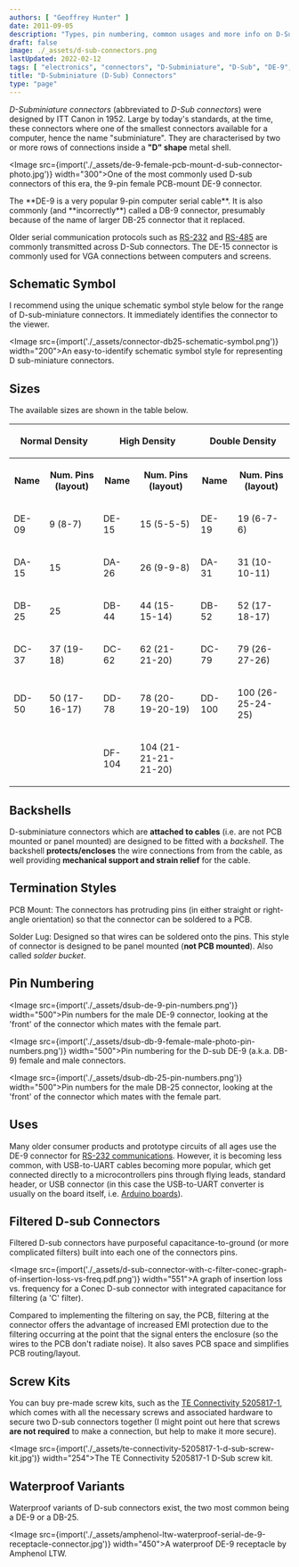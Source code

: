 ```yaml
---
authors: [ "Geoffrey Hunter" ]
date: 2011-09-05
description: "Types, pin numbering, common usages and more info on D-Subminiature (D-Sub) connectors."
draft: false
image: ./_assets/d-sub-connectors.png
lastUpdated: 2022-02-12
tags: [ "electronics", "connectors", "D-Subminiature", "D-Sub", "DE-9", "DB-9", "DB-25", "ITT Canon", "backshells", "screw kits" ]
title: "D-Subminiature (D-Sub) Connectors"
type: "page"
---
```


_D-Subminiature connectors_ (abbreviated to _D-Sub connectors_) were designed by ITT Canon in 1952. Large by today's standards, at the time, these connectors where one of the smallest connectors available for a computer, hence the name "subminiature". They are characterised by two or more rows of connections inside a **"D" shape** metal shell.

<Image src={import('./_assets/de-9-female-pcb-mount-d-sub-connector-photo.jpg')} width="300">One of the most commonly used D-sub connectors of this era, the 9-pin female PCB-mount DE-9 connector.</Image> 

<Aside type="tip">
The **DE-9 is a very popular 9-pin computer serial cable**. It is also commonly (and **incorrectly**) called a DB-9 connector, presumably because of the name of larger DB-25 connector that it replaced.
</Aside>

Older serial communication protocols such as [RS-232](/electronics/communication-protocols/rs-232-protocol/) and [RS-485](/electronics/communication-protocols/rs-485-protocol/) are commonly transmitted across D-Sub connectors. The DE-15 connector is commonly used for VGA connections between computers and screens.

## Schematic Symbol

I recommend using the unique schematic symbol style below for the range of D-sub-miniature connectors. It immediately identifies the connector to the viewer.

<Image src={import('./_assets/connector-db25-schematic-symbol.png')} width="200">An easy-to-identify schematic symbol style for representing D sub-miniature connectors.</Image>

## Sizes

The available sizes are shown in the table below.

<table>
<tbody>
<tr>
<th colspan="2"><p>Normal Density</p></th>
<th colspan="2"><p>High Density</p></th>
<th colspan="2"><p>Double Density</p></th>
</tr>
<tr>
<th><p>Name</p></th>
<th><p>Num. Pins (layout)</p></th>
<th><p>Name</p></th>
<th><p>Num. Pins (layout)</p></th>
<th><p>Name</p></th>
<th><p>Num. Pins (layout)</p></th>
</tr>
<tr>
<td><p>DE-09</p></td>
<td><p>9 (8-7)</p></td>
<td><p>DE-15</p></td>
<td><p>15 (5-5-5)</p></td>
<td><p>DE-19</p></td>
<td><p>19 (6-7-6)</p></td>
</tr>
<tr>
<td><p>DA-15</p></td>
<td><p>15</p></td>
<td><p>DA-26</p></td>
<td><p>26 (9-9-8)</p></td>
<td><p>DA-31</p></td>
<td><p>31 (10-10-11)</p></td>
</tr>
<tr>
<td><p>DB-25</p></td>
<td><p>25</p></td>
<td><p>DB-44</p></td>
<td><p>44 (15-15-14)</p></td>
<td><p>DB-52</p></td>
<td><p>52 (17-18-17)</p></td>
</tr>
<tr>
<td><p>DC-37</p></td>
<td><p>37 (19-18)</p></td>
<td><p>DC-62</p></td>
<td><p>62 (21-21-20)</p></td>
<td><p>DC-79</p></td>
<td><p>79 (26-27-26)</p></td>
</tr>
<tr>
<td><p>DD-50</p></td>
<td><p>50 (17-16-17)</p></td>
<td><p>DD-78</p></td>
<td><p>78 (20-19-20-19)</p></td>
<td><p>DD-100</p></td>
<td><p>100 (26-25-24-25)</p></td>
</tr>
<tr>
<td></td>
<td></td>
<td><p>DF-104</p></td>
<td><p>104 (21-21-21-21-20)</p></td>
<td></td>
<td></td>
</tr>
</tbody>
</table>

## Backshells

D-subminiature connectors which are **attached to cables** (i.e. are not PCB mounted or panel mounted) are designed to be fitted with a _backshell_. The backshell **protects/encloses** the wire connections from from the cable, as well providing **mechanical support and strain relief** for the cable.

## Termination Styles

PCB Mount: The connectors has protruding pins (in either straight or right-angle orientation) so that the connector can be soldered to a PCB.

Solder Lug: Designed so that wires can be soldered onto the pins. This style of connector is designed to be panel mounted (**not PCB mounted**). Also called _solder bucket_.

## Pin Numbering

<Image src={import('./_assets/dsub-de-9-pin-numbers.png')} width="500">Pin numbers for the male DE-9 connector, looking at the 'front' of the connector which mates with the female part.</Image>

<Image src={import('./_assets/dsub-db-9-female-male-photo-pin-numbers.png')} width="500">Pin numbering for the D-sub DE-9 (a.k.a. DB-9) female and male connectors.</Image>

<Image src={import('./_assets/dsub-db-25-pin-numbers.png')} width="500">Pin numbers for the male DB-25 connector, looking at the 'front' of the connector which mates with the female part.</Image>

## Uses

Many older consumer products and prototype circuits of all ages use the DE-9 connector for [RS-232 communications](/electronics/communication-protocols/rs-232-protocol). However, it is becoming less common, with USB-to-UART cables becoming more popular, which get connected directly to a microcontrollers pins through flying leads, standard header, or USB connector (in this case the USB-to-UART converter is usually on the board itself, i.e. [Arduino boards](/programming/microcontrollers/arduino)).

## Filtered D-sub Connectors

Filtered D-sub connectors have purposeful capacitance-to-ground (or more complicated filters) built into each one of the connectors pins.

<Image src={import('./_assets/d-sub-connector-with-c-filter-conec-graph-of-insertion-loss-vs-freq.pdf.png')} width="551">A graph of insertion loss vs. frequency for a Conec D-sub connector with integrated capacitance for filtering (a 'C' filter).</Image>

Compared to implementing the filtering on say, the PCB, filtering at the connector offers the advantage of increased EMI protection due to the filtering occurring at the point that the signal enters the enclosure (so the wires to the PCB don't radiate noise). It also saves PCB space and simplifies PCB routing/layout.

## Screw Kits

You can buy pre-made screw kits, such as the [TE Connectivity 5205817-1](http://www.digikey.co.nz/product-search/en?vendor=0&keywords=5205817-1&stock=1), which comes with all the necessary screws and associated hardware to secure two D-sub connectors together (I might point out here that screws **are not required** to make a connection, but help to make it more secure).

<Image src={import('./_assets/te-connectivity-5205817-1-d-sub-screw-kit.jpg')} width="254">The TE Connectivity 5205817-1 D-Sub screw kit.</Image>

## Waterproof Variants

Waterproof variants of D-sub connectors exist, the two most common being a DE-9 or a DB-25.

<Image src={import('./_assets/amphenol-ltw-waterproof-serial-de-9-receptacle-connector.jpg')} width="450">A waterproof DE-9 receptacle by Amphenol LTW.</Image>
